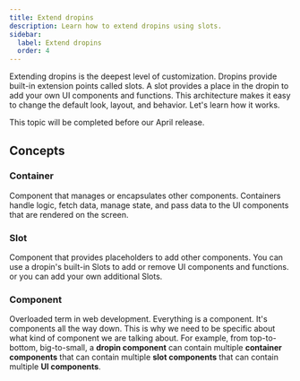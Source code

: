```yaml
---
title: Extend dropins
description: Learn how to extend dropins using slots.
sidebar:
  label: Extend dropins
  order: 4
---
```



Extending dropins is the deepest level of customization. Dropins provide built-in extension points called slots. A slot provides a place in the dropin to add your own UI components and functions. This architecture makes it easy to change the default look, layout, and behavior. Let's learn how it works.

<Aside type="soon" title="Coming Soon">
  This topic will be completed before our April release.
</Aside>

## Concepts

<Concepts>

### Container

Component that manages or encapsulates other components. Containers handle logic, fetch data, manage state, and pass data to the UI components that are rendered on the screen.

### Slot

Component that provides placeholders to add other components. You can use a dropin's built-in Slots to add or remove UI components and functions. or you can add your own additional Slots.

### Component

Overloaded term in web development. Everything is a component. It's components all the way down. This is why we need to be specific about what kind of component we are talking about. For example, from top-to-bottom, big-to-small, a **dropin component** can contain multiple **container components** that can contain multiple **slot components** that can contain multiple **UI components**.

</Concepts>
